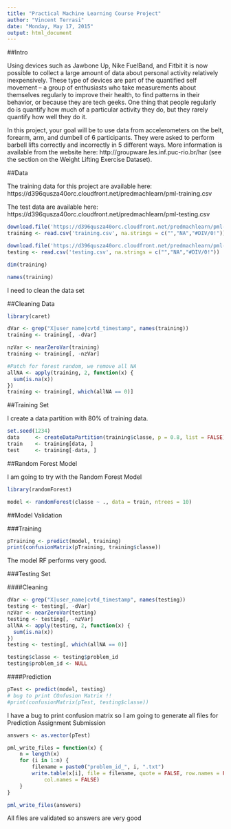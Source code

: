 ```yaml
---
title: "Practical Machine Learning Course Project"
author: "Vincent Terrasi"
date: "Monday, May 17, 2015"
output: html_document
---
```


##Intro

Using devices such as Jawbone Up, Nike FuelBand, and Fitbit it is now possible to collect a large amount of data about personal activity relatively inexpensively. These type of devices are part of the quantified self movement – a group of enthusiasts who take measurements about themselves regularly to improve their health, to find patterns in their behavior, or because they are tech geeks. One thing that people regularly do is quantify how much of a particular activity they do, but they rarely quantify how well they do it. 

In this project, your goal will be to use data from accelerometers on the belt, forearm, arm, and dumbell of 6 participants. They were asked to perform barbell lifts correctly and incorrectly in 5 different ways. More information is available from the website here: http://groupware.les.inf.puc-rio.br/har (see the section on the Weight Lifting Exercise Dataset). 

##Data

The training data for this project are available here: 
https://d396qusza40orc.cloudfront.net/predmachlearn/pml-training.csv

The test data are available here: 
https://d396qusza40orc.cloudfront.net/predmachlearn/pml-testing.csv

```r
download.file('https://d396qusza40orc.cloudfront.net/predmachlearn/pml-training.csv', 'training.csv', method ="curl")
training <- read.csv('training.csv', na.strings = c("","NA","#DIV/0!"))

download.file('https://d396qusza40orc.cloudfront.net/predmachlearn/pml-testing.csv', 'testing.csv', method ="curl")
testing <- read.csv('testing.csv', na.strings = c("","NA","#DIV/0!"))
```

```r
dim(training)

names(training)

```

I need to clean the data set


##Cleaning Data

```r
library(caret)

dVar <- grep("X|user_name|cvtd_timestamp", names(training))
training <- training[, -dVar]

nzVar <- nearZeroVar(training)
training <- training[, -nzVar]

#Patch for forest random, we remove all NA
allNA <- apply(training, 2, function(x) {
  sum(is.na(x))
})
training <- training[, which(allNA == 0)]
```

##Training Set

I create a data partition with 80% of training data.

```r
set.seed(1234)
data     <- createDataPartition(training$classe, p = 0.8, list = FALSE)
train    <- training[data, ]
test     <- training[-data, ]
```


##Random Forest Model

I am going to try with the Random Forest Model

```r
library(randomForest)

model <- randomForest(classe ~ ., data = train, ntrees = 10)
```

##Model Validation

###Training

```r
pTraining <- predict(model, training)
print(confusionMatrix(pTraining, training$classe))
```

The model RF performs very good.

###Testing Set

####Cleaning

```r
dVar <- grep("X|user_name|cvtd_timestamp", names(testing))
testing <- testing[, -dVar]
nzVar <- nearZeroVar(testing)
testing <- testing[, -nzVar]
allNA <- apply(testing, 2, function(x) {
  sum(is.na(x))
})
testing <- testing[, which(allNA == 0)]

testing$classe <- testing$problem_id 
testing$problem_id <- NULL
```

####Prediction
```r
pTest <- predict(model, testing)
# bug to print COnfusion Matrix !! 
#print(confusionMatrix(pTest, testing$classe))
```

I have a bug to print confusion matrix so I am going to generate all files for Prediction Assignment Submission
 

```r
answers <- as.vector(pTest)

pml_write_files = function(x) {
    n = length(x)
    for (i in 1:n) {
        filename = paste0("problem_id_", i, ".txt")
        write.table(x[i], file = filename, quote = FALSE, row.names = FALSE, 
            col.names = FALSE)
    }
}

pml_write_files(answers)
```

All files are validated so answers are very good
